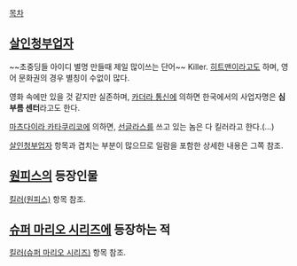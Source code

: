 [[목차]]
== [[살인청부업자]] ==

~~초중딩들 아이디 별명 만들때 제일 많이쓰는 단어~~
Killer. [[히트맨]]이라고도 하며, 영어 문화권의 경우 별칭이 수없이 많다.

영화 속에만 있을 것 같지만 실존하며, [[카더라 통신]]에 의하면 한국에서의 사업자명은 '''심부름 센터'''라고도 한다.

[[마츠다이라 카타쿠리코]]에 의하면, [[선글라스]]를 쓰고 있는 놈은 다 킬러라고 한다.(…)

[[살인청부업자]] 항목과 겹치는 부분이 많으므로 일람을 포함한 상세한 내용은 그쪽 참조.

== [[원피스(만화)|원피스]]의 등장인물 ==
[[킬러(원피스)]] 항목 참조.

== [[슈퍼 마리오 시리즈]]에 등장하는 적 ==
[[킬러(슈퍼 마리오 시리즈)]] 항목 참조.

